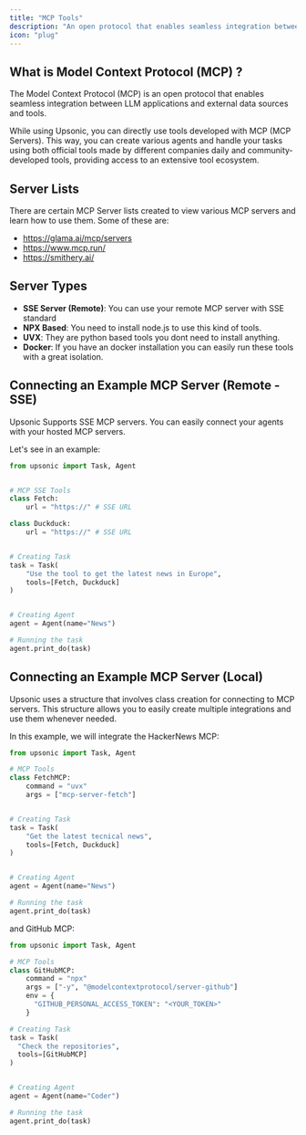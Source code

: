 ```yaml
---
title: "MCP Tools"
description: "An open protocol that enables seamless integration between LLM applications and external data sources and tools."
icon: "plug"
---
```


## What is Model Context Protocol (MCP) ?

The Model Context Protocol (MCP) is an open protocol that enables seamless integration between LLM applications and external data sources and tools.

While using Upsonic, you can directly use tools developed with MCP (MCP Servers). This way, you can create various agents and handle your tasks using both official tools made by different companies daily and community-developed tools, providing access to an extensive tool ecosystem.

## Server Lists

There are certain MCP Server lists created to view various MCP servers and learn how to use them. Some of these are:

- https://glama.ai/mcp/servers
- https://www.mcp.run/
- https://smithery.ai/

## Server Types

- **SSE Server (Remote)**: You can use your remote MCP server with SSE standard
- **NPX Based**: You need to install node.js to use this kind of tools.
- **UVX**: They are python based tools you dont need to install anything.
- **Docker**: If you have an docker installation you can easily run these tools with a great isolation.

## Connecting an Example MCP Server (Remote - SSE)

Upsonic Supports SSE MCP servers. You can easily connect your agents with your hosted MCP servers.

Let's see in an example:

```python
from upsonic import Task, Agent


# MCP SSE Tools
class Fetch:
    url = "https://" # SSE URL

class Duckduck:
    url = "https://" # SSE URL


# Creating Task
task = Task(
	"Use the tool to get the latest news in Europe", 
	tools=[Fetch, Duckduck]
)


# Creating Agent
agent = Agent(name="News")

# Running the task
agent.print_do(task)
```

## Connecting an Example MCP Server (Local)

Upsonic uses a structure that involves class creation for connecting to MCP servers. This structure allows you to easily create multiple integrations and use them whenever needed.

In this example, we will integrate the HackerNews MCP:

```python
from upsonic import Task, Agent

# MCP Tools
class FetchMCP:
    command = "uvx"
    args = ["mcp-server-fetch"]


# Creating Task
task = Task(
	"Get the latest tecnical news", 
	tools=[Fetch, Duckduck]
)


# Creating Agent
agent = Agent(name="News")

# Running the task
agent.print_do(task)
```

and GitHub MCP:

```python
from upsonic import Task, Agent

# MCP Tools
class GitHubMCP:
    command = "npx"
    args = ["-y", "@modelcontextprotocol/server-github"]
    env = {
      "GITHUB_PERSONAL_ACCESS_TOKEN": "<YOUR_TOKEN>"
    }

# Creating Task
task = Task(
  "Check the repositories",
  tools=[GitHubMCP]
)


# Creating Agent
agent = Agent(name="Coder")

# Running the task
agent.print_do(task)
```